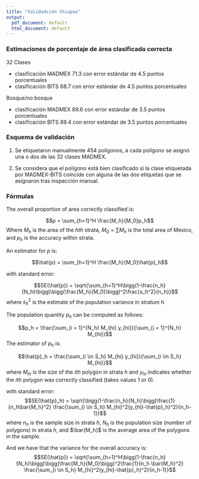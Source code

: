```yaml
---
title: "Validadción Chiapas"
output:
  pdf_document: default
  html_document: default
---
```


### Estimaciones de porcentaje de área clasificada correcta 

32 Clases 

* clasificación MADMEX 71.3 con error estándar de 4.5 puntos porcentuales
* clasificación BITS 68.7 con error estándar de 4.5 puntos porcentuales

Bosque/no bosque

* clasificación MADMEX 89.6 con error estándar de 3.5 puntos porcentuales
* clasificación BITS 89.4 con error estándar de 3.5 puntos porcentuales

### Esquema de validación

1. Se etiquetaron manualmente 454 polígonos, a cada polígono se asignó una o dos
de las 32 clases MADMEX.

2. Se considera que el polígono está bien clasificado si la clase etiquetada por
MADMEX-BITS coincide con alguna de las dos etiquetas que se asignaron 
tras inspección manual.

### Fórmulas

The overall proportion of area correctly classified is:

$$p = \sum_{h=1}^H \frac{M_h}{M_0}p_h$$
Where $M_h$ is the area of the $hth$ strata, $M_0=\sum M_h$ is the total area
of Mexico, and $p_h$ is the accuracy within strata.

An estimator for $p$ is:

$$\hat{p} = \sum_{h=1}^H \frac{M_h}{M_0}\hat{p}_h$$

with standard error:

$$SE(\hat{p}) = \sqrt{\sum_{h=1}^H\bigg(1-\frac{n_h}{N_h}\bigg)\bigg(\frac{M_h}{M_0}\bigg)^2\frac{s_h^2}{n_h}}$$
where $s_h^2$ is the estimate of the population variance in stratum $h$.

The population quantity $p_h$ can be computed as follows:

$$p_h = \frac{\sum_{i = 1}^{N_h} M_{hi} y_{hi}}{\sum_{i = 1}^{N_h} M_{hi}}$$
The estimator of $p_h$ is:

$$\hat{p}_h = \frac{\sum_{i \in S_h} M_{hi} y_{hi}}{\sum_{i \in S_h} M_{hi}}$$
where $M_{hi}$ is the size of the $ith$ polygon in strata $h$ and $y_{hi}$ 
indicates whether the $ith$ polygon was correctly classified (takes values $1$ or $0$). 

with standard error:
$$SE(\hat{p}_h) = \sqrt{\bigg(1-\frac{n_h}{N_h}\bigg)\frac{1}{n_h\bar{M_h}^2} \frac{\sum_{i \in S_h} M_{hi}^2(y_{hi}-\hat{p}_h)^2}{n_h-1}}$$
where $n_h$ is the sample size in strata $h$, $N_h$ is the population size (number
of polygons) in strata $h$, and $\bar{M_h}$ is the average area of the polygons in
the sample.

And we have that the variance for the overall accuracy is:
$$SE(\hat{p}) = \sqrt{\sum_{h=1}^H\bigg(1-\frac{n_h}{N_h}\bigg)\bigg(\frac{M_h}{M_0}\bigg)^2\frac{1}{n_h \bar{M_h}^2} \frac{\sum_{i \in S_h} M_{hi}^2(y_{hi}-\hat{p}_h)^2}{n_h-1}}$$



